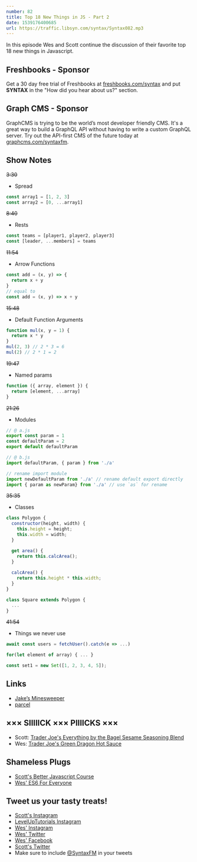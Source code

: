 ```yaml
---
number: 82
title: Top 18 New Things in JS - Part 2
date: 1539176400685
url: https://traffic.libsyn.com/syntax/Syntax082.mp3
---
```


In this episode Wes and Scott continue the discussion of their favorite top 18 new things in Javascript.

## Freshbooks - Sponsor

Get a 30 day free trial of Freshbooks at [freshbooks.com/syntax](https://freshbooks.com/syntax) and put **SYNTAX** in the "How did you hear about us?" section.

## Graph CMS - Sponsor

GraphCMS is trying to be the world’s most developer friendly CMS. It's a great way to build a GraphQL API without having to write a custom GraphQL server. Try out the API-first CMS of the future today at [graphcms.com/syntaxfm](https://graphcms.com/syntaxfm).

## Show Notes

~~3:30~~

* Spread

```javascript
const array1 = [1, 2, 3]
const array2 = [0, ...array1]
```

~~8:40~~

* Rests

```javascript
const teams = [player1, player2, player3]
const [leader, ...members] = teams
```

~~11:54~~

* Arrow Functions

```javascript
const add = (x, y) => {
  return x + y
}
// equal to
const add = (x, y) => x + y
```

~~15:48~~

* Default Function Arguments

```javascript
function mul(x, y = 1) {
  return x * y
}
mul(2, 3) // 2 * 3 = 6
mul(2) // 2 * 1 = 2
```

~~19:47~~

* Named params

```javascript
function ({ array, element }) {
  return [element, ...array]
}
```

~~21:26~~

* Modules

```javascript
// @ a.js
export const param = 1
const defaultParam = 2
export default defaultParam

// @ b.js
import defaultParam, { param } from './a'

// rename import module
import newDefaultParam from './a' // rename default export directly
import { param as newParam} from './a' // use `as` for rename
```

~~35:35~~

* Classes

```javascript
class Polygon {
  constructor(height, width) {
    this.height = height;
    this.width = width;
  }

  get area() {
    return this.calcArea();
  }
  
  calcArea() {
    return this.height * this.width;
  }
}

class Square extends Polygon {
  ...
}
```

~~41:54~~

* Things we never use

```javascript
await const users = fetchUser().catch(e => ...)

for(let element of array) { ... }

const set1 = new Set([1, 2, 3, 4, 5]);
```

## Links
* [Jake’s Minesweeper](https://twitter.com/jaffathecake/status/1045055482933768194)
* [parcel](https://parceljs.org/)

## ××× SIIIIICK ××× PIIIICKS ×××

* Scott: [Trader Joe's Everything by the Bagel Sesame Seasoning Blend](https://www.amazon.com/Trader-Joes-Everything-Sesame-Seasoning/dp/B06W9N8X9H)
* Wes: [Trader Joe's Green Dragon Hot Sauce](https://www.amazon.com/Trader-Joes-Green-Dragon-Sauce/dp/B014E037TM)

## Shameless Plugs

* [Scott's Better Javascript Course](https://LevelUpTutorials.com/pro)
* [Wes' ES6 For Everyone](https://es6.io/)

## Tweet us your tasty treats!

* [Scott's Instagram](https://www.instagram.com/stolinski/)
* [LevelUpTutorials Instagram](https://www.instagram.com/LevelUpTutorials/)
* [Wes' Instagram](https://www.instagram.com/wesbos/)
* [Wes' Twitter](https://twitter.com/wesbos)
* [Wes' Facebook](https://www.facebook.com/wesbos.developer)
* [Scott's Twitter](https://twitter.com/stolinski)
* Make sure to include [@SyntaxFM](https://twitter.com/SyntaxFM) in your tweets
